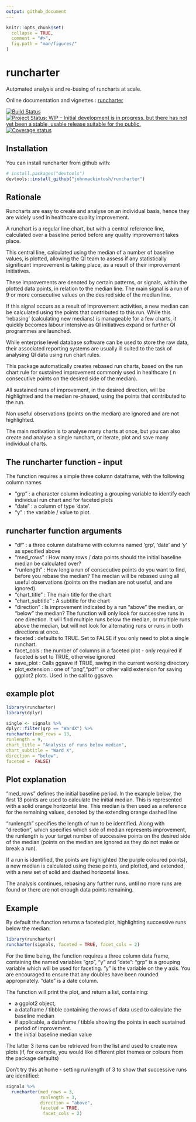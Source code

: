 ```yaml
---
output: github_document
---
```


<!-- README.md is generated from README.Rmd. Please edit that file -->

```r
knitr::opts_chunk$set(
  collapse = TRUE,
  comment = "#>",
  fig.path = "man/figures/"
)
```

# runcharter

Automated analysis and re-basing of  runcharts at scale.

Online documentation and vignettes : [runcharter](https://www.johnmackintosh.com/runcharter/)

[![Build Status](https://travis-ci.org/johnmackintosh/runcharter.svg?branch=Master)](https://travis-ci.org/johnmackintosh/runcharter)
[![Project Status: WIP – Initial development is in progress, but there has not yet been a stable, usable release suitable for the public.](https://www.repostatus.org/badges/latest/wip.svg)](https://www.repostatus.org/#wip)
[![Coverage status](https://codecov.io/gh/johnmackintosh/runcharter/branch/master/graph/badge.svg)](https://codecov.io/github/johnmackintosh/runcharter?branch=master)



## Installation

You can install runcharter from github with:

```r
# install.packages("devtools")
devtools::install_github("johnmackintosh/runcharter")
```

## Rationale

Runcharts are easy to create and analyse on an individual basis, hence they are widely used in healthcare quality improvement.

A runchart is a regular line chart, but with a central reference line, calculated over a baseline period before any quality improvement takes place. 

This central line, calculated using the median of a number of baseline values, is plotted, allowing the QI team to assess if any statistically significant improvement is taking place, as a result of their improvement initiatives.

These improvements are denoted by certain patterns, or signals, within the plotted data points, in relation to the median line. The main signal is a run of 9 or more consecutive values on the desired side of the median line. 


If this signal occurs as a result of improvement activities, a new median can be calculated using the points that contributed to this run.
While this 'rebasing' (calculating new medians) is manageable for a few charts, it quickly becomes labour intensive as QI initiatives expand or further QI programmes are launched. 

While enterprise level database software can be used to store the raw data, their associated reporting systems are usually ill suited to the task of analysing QI data using run chart rules.


This package automatically creates rebased run charts, based on the run chart rule for sustained improvement commonly used in healthcare ( n consecutive points on the desired side of the median).

All sustained runs of improvement, in the desired direction, will be highlighted and the median re-phased, using the points that contributed to the run. 

Non useful observations (points on the median) are ignored and are not highlighted. 

The main motivation is to analyse many charts at once, but you can also create and analyse a single runchart, or iterate, plot and save many individual charts.

## The runcharter function - input

The function requires a simple three column dataframe, with the following column names

- "grp" : a character column indicating a grouping variable to identify each individual run chart and for faceted plots
- "date" : a column of type 'date'. 
- "y" :  the variable / value to plot. 

## runcharter function arguments

- "df" : a three column dataframe with columns named 'grp', 'date' and 'y' as specified above
- "med_rows" :  How many rows / data points should the initial baseline median be calculated over? 
- "runlength" : How long a run of consecutive points do you want to find, before you rebase the median? 
The median will be rebased using all useful observations (points on the median are not useful, and are ignored). 
- "chart_title" : The main title for the chart
- "chart_subtitle" : A subtitle for the chart
- "direction" : Is improvement indicated by a run "above" the median, or "below" the median? The function will only look for successive runs in one direction. It will find multiple runs below the median, or multiple runs above the median, but will not look for alternating runs or runs in both directions at once.
- faceted : defaults to TRUE. Set to FALSE if you only need to plot a single runchart.
- facet_cols : the number of columns in a faceted plot -  only required if faceted is set to TRUE, otherwise ignored
- save_plot : Calls ggsave if TRUE, saving in the current working directory
- plot_extension : one of "png","pdf" or other valid extension for saving ggplot2 plots. Used in the call to ggsave.





## example plot

```r
library(runcharter)
library(dplyr)

single <- signals %>%
dplyr::filter(grp == "WardX") %>%
runcharter(med_rows = 13,
runlength = 9,
chart_title = "Analysis of runs below median",
chart_subtitle = "Ward X",
direction = "below",
faceted =  FALSE)

```

## Plot explanation

"med_rows" defines the initial baseline period. In the example below, the first 13 points are used to calculate the initial median. This is represented with a solid orange horizontal line.
This median is then used as a reference for the remaining values, denoted by the extending orange dashed line

"runlength" specifies the length of run to be identified. Along with "direction", which specifies which side of median represents improvement,  the runlength is your target number of successive points on the desired side of the median (points on the median are ignored as they do not make or break a run).


If a run is identified, the points are highlighted (the purple coloured points), a new median is calculated using these points, and plotted, and extended, with a new set of solid and dashed horizontal lines.

The analysis continues, rebasing any further runs, until no more runs are found or there are not enough data points remaining.





## Example

By default the function returns a faceted plot, highlighting successive runs below the median:


```r
library(runcharter)
runcharter(signals, faceted = TRUE, facet_cols = 2)

```


For the time being, the function requires a three column data frame, containing the named variables "grp", "y" and "date":
 "grp" is a grouping variable which will be used for faceting. 
 "y" is the variable on the y axis. 
 You are encouraged to ensure that any doubles have been rounded appropriately.
 "date" is a date column.
 
 The function will print the plot, and return a list, containing:

- a ggplot2 object,  
- a dataframe / tibble containing the rows of data used to calculate the baseline median
- if applicable, a  dataframe / tibble  showing the points in each sustained period of improvement.
- the initial baseline median value

The latter 3 items can be retrieved from the list and used to create new plots (if, for example, you would like different plot themes or colours from the package defaults)

Don't try this at home - setting runlength of 3 to show that successive runs are identified:

```r

signals %>% 
  runcharter(med_rows = 3,
             runlength = 3, 
             direction = "above",
             faceted = TRUE,
              facet_cols = 2)
```


